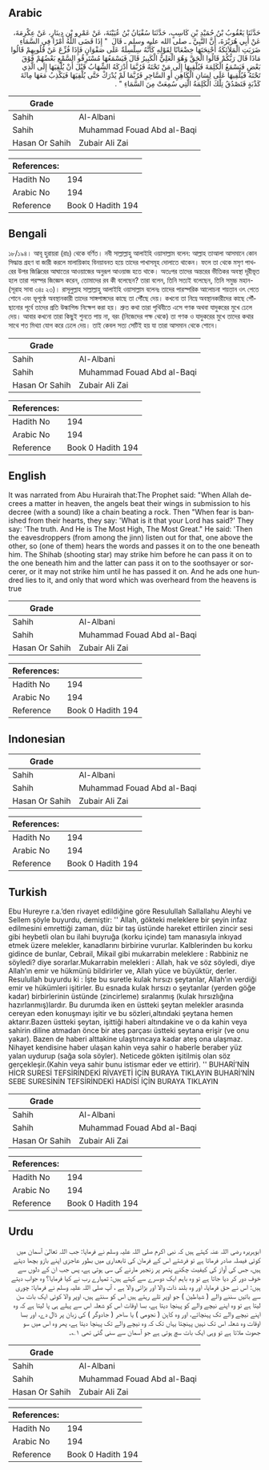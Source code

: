 ## Arabic


<div dir="rtl" lang="ar" style={{fontSize:'larger',backgroundColor:'#f8f9fa',padding:20}}>
حَدَّثَنَا يَعْقُوبُ بْنُ حُمَيْدِ بْنِ كَاسِبٍ، حَدَّثَنَا سُفْيَانُ بْنُ عُيَيْنَةَ، عَنْ عَمْرِو بْنِ دِينَارٍ، عَنْ عِكْرِمَةَ، عَنْ أَبِي هُرَيْرَةَ، أَنَّ النَّبِيَّ ـ صلى الله عليه وسلم ـ قَالَ ‏ "‏ إِذَا قَضَى اللَّهُ أَمْرًا فِي السَّمَاءِ ضَرَبَتِ الْمَلاَئِكَةُ أَجْنِحَتَهَا خِضْعَانًا لِقَوْلِهِ كَأَنَّهُ سِلْسِلَةٌ عَلَى صَفْوَانٍ فَإِذَا فُزِّعَ عَنْ قُلُوبِهِمْ قَالُوا مَاذَا قَالَ رَبُّكُمْ قَالُوا الْحَقَّ وَهُوَ الْعَلِيُّ الْكَبِيرُ قَالَ فَيَسْمَعُهَا مُسْتَرِقُو السَّمْعِ بَعْضُهُمْ فَوْقَ بَعْضٍ فَيَسْمَعُ الْكَلِمَةَ فَيُلْقِيهَا إِلَى مَنْ تَحْتَهُ فَرُبَّمَا أَدْرَكَهُ الشِّهَابُ قَبْلَ أَنْ يُلْقِيَهَا إِلَى الَّذِي تَحْتَهُ فَيُلْقِيهَا عَلَى لِسَانِ الْكَاهِنِ أَوِ السَّاحِرِ فَرُبَّمَا لَمْ يُدْرَكْ حَتَّى يُلْقِيَهَا فَيَكْذِبُ مَعَهَا مِائَةَ كَذْبَةٍ فَتَصْدُقُ تِلْكَ الْكَلِمَةُ الَّتِي سُمِعَتْ مِنَ السَّمَاءِ ‏"‏ ‏.‏
</div>
<div style={{backgroundColor:'#f8f9fa',padding:20, marginBottom: 10}}><table> <thead> <tr> <th>Grade</th> <th></th> </tr> </thead> <tbody> <tr><td>Sahih</td><td>Al-Albani</td></tr><tr><td>Sahih</td><td>Muhammad Fouad Abd al-Baqi</td></tr><tr><td>Hasan Or Sahih</td><td>Zubair Ali Zai</td></tr></tbody></table><table> <thead> <tr> <th>References:</th> <th></th> </tr> </thead> <tbody><tr><td>Hadith No</td><td>194</td></tr><tr><td>Arabic No</td><td>194</td></tr><tr><td>Reference</td><td>Book 0 Hadith 194</td></tr></tbody></table></div>

## Bengali


<div dir="ltr" lang="bn" style={{fontSize:'larger',backgroundColor:'#f8f9fa',padding:20}}>
১৮/১৯৪। আবূ হুরায়রা (রাঃ) থেকে বর্ণিত। নবী সাল্লাল্লাহু আলাইহি ওয়াসাল্লাম বলেন: আল্লাহ তাআলা আসমানে কোন সিদ্ধান্ত গ্রহণ বা জারী করলে মালায়িকাহ বিনয়াবনত হয়ে তাদের পাখাসমূহ দোলাতে থাকেন। ফলে তা থেকে মসৃণ পাথরের উপর জিঞ্জিরের আঘাতের আওয়াজের অনুরূপ আওয়াজ হতে থাকে। অতঃপর তাদের অন্তরের ভীতিকর অবস্থা দূরীভূত হলে তারা পরস্পর জিজ্ঞেস করেন, তোমাদের রব কী বলেছেন? তারা বলেন, তিনি সত্যই বলেছেন, তিনি সমুচ্চ মহান- (সূরাহ সাবা ৩৪ঃ ২৩)। রাসূলুল্লাহ সাল্লাল্লাহু আলাইহি ওয়াসাল্লাম বলেনঃ তাদের পারস্পরিক আলোচনা শয়তান ওৎ পেতে শোনে এবং ভূপৃষ্ঠে অবস্থানকারী তাদের সাঙ্গপাঙ্গদের কাছে তা পৌঁছে দেয়। কখনো তা নিম্নে অবস্থানকারীদের কাছে পৌঁছানোর পূর্বে তাদের প্রতি উল্কাপিন্ড নিক্ষেপ করা হয়। শ্রুত কথা তারা পৃথিবীতে এসে গণক অথবা যাদুকরের মুখে ঢেলে দেয়। আবার কখনো তারা কিছুই শুনতে পায় না, বরং (নিজেদের পক্ষ থেকে) তা গণক ও যাদুকরের মুখে তাদের কথার সাথে শত মিথ্যা যোগ করে ঢেলে দেয়। তাই কেবল সত্য সেটিই হয় যা তারা আসমান থেকে শোনে।
</div>
<div style={{backgroundColor:'#f8f9fa',padding:20, marginBottom: 10}}><table> <thead> <tr> <th>Grade</th> <th></th> </tr> </thead> <tbody> <tr><td>Sahih</td><td>Al-Albani</td></tr><tr><td>Sahih</td><td>Muhammad Fouad Abd al-Baqi</td></tr><tr><td>Hasan Or Sahih</td><td>Zubair Ali Zai</td></tr></tbody></table><table> <thead> <tr> <th>References:</th> <th></th> </tr> </thead> <tbody><tr><td>Hadith No</td><td>194</td></tr><tr><td>Arabic No</td><td>194</td></tr><tr><td>Reference</td><td>Book 0 Hadith 194</td></tr></tbody></table></div>

## English


<div dir="ltr" lang="en" style={{fontSize:'larger',backgroundColor:'#f8f9fa',padding:20}}>
It was narrated from Abu Hurairah that:The Prophet said: "When Allah decrees a matter in heaven, the angels beat their wings in submission to his decree (with a sound) like a chain beating a rock. Then "When fear is banished from their hearts, they say: 'What is it that your Lord has said?' They say: 'The truth. And He is The Most High, The Most Great." He said: 'Then the eavesdroppers (from among the jinn) listen out for that, one above the other, so (one of them) hears the words and passes it on to the one beneath him. The Shihab (shooting star) may strike him before he can pass it on to the one beneath him and the latter can pass it on to the soothsayer or sorcerer, or it may not strike him until he has passed it on. And he ads one hundred lies to it, and only that word which was overheard from the heavens is true
</div>
<div style={{backgroundColor:'#f8f9fa',padding:20, marginBottom: 10}}><table> <thead> <tr> <th>Grade</th> <th></th> </tr> </thead> <tbody> <tr><td>Sahih</td><td>Al-Albani</td></tr><tr><td>Sahih</td><td>Muhammad Fouad Abd al-Baqi</td></tr><tr><td>Hasan Or Sahih</td><td>Zubair Ali Zai</td></tr></tbody></table><table> <thead> <tr> <th>References:</th> <th></th> </tr> </thead> <tbody><tr><td>Hadith No</td><td>194</td></tr><tr><td>Arabic No</td><td>194</td></tr><tr><td>Reference</td><td>Book 0 Hadith 194</td></tr></tbody></table></div>

## Indonesian


<div dir="ltr" lang="id" style={{fontSize:'larger',backgroundColor:'#f8f9fa',padding:20}}>

</div>
<div style={{backgroundColor:'#f8f9fa',padding:20, marginBottom: 10}}><table> <thead> <tr> <th>Grade</th> <th></th> </tr> </thead> <tbody> <tr><td>Sahih</td><td>Al-Albani</td></tr><tr><td>Sahih</td><td>Muhammad Fouad Abd al-Baqi</td></tr><tr><td>Hasan Or Sahih</td><td>Zubair Ali Zai</td></tr></tbody></table><table> <thead> <tr> <th>References:</th> <th></th> </tr> </thead> <tbody><tr><td>Hadith No</td><td>194</td></tr><tr><td>Arabic No</td><td>194</td></tr><tr><td>Reference</td><td>Book 0 Hadith 194</td></tr></tbody></table></div>

## Turkish


<div dir="ltr" lang="tr" style={{fontSize:'larger',backgroundColor:'#f8f9fa',padding:20}}>
Ebu Hureyre r.a.’den rivayet edildiğine göre Resulullah Sallallahu Aleyhi ve Sellem şöyle buyurdu, demiştir: '' Allah, gökteki meleklere bir şeyin infaz edilmesini emrettiği zaman, düz bir taş üstünde hareket ettirilen zincir sesi gibi heybetli olan bu ilahi buyruğa (korku içinde) tam manasıyla inkıyad etmek üzere melekler, kanadlarını birbirine vururlar. Kalblerinden bu korku gidince de bunlar, Cebrail, Mikail gibi mukarrabin meleklere : Rabbiniz ne söyledi? diye sorarlar.Mukarrabin melekleri : Allah, hak ve söz söyledi, diye Allah’ın emir ve hükmünü bildirirler ve, Allah yüce ve büyüktür, derler. Resulullah buyurdu ki : İşte bu suretle kulak hırsızı şeytanlar, Allah’ın verdiği emir ve hükümleri işitirler. Bu esnada kulak hırsızı o şeytanlar (yerden göğe kadar) birbirlerinin üstünde (zincirleme) sıralanmış (kulak hırsızlığına hazırlanmış)lardır. Bu durumda iken en üstteki şeytan melekler arasında cereyan eden konuşmayı işitir ve bu sözleri,altındaki şeytana hemen aktarır.Bazen üstteki şeytan, işittiği haberi altındakine ve o da kahin veya sahirin diline atmadan önce bir ateş parçası üstteki şeytana erişir (ve onu yakar). Bazen de haberi alttakine ulaştırıncaya kadar ateş ona ulaşmaz. Nihayet kendisine haber ulaşan kahin veya sahir o haberle beraber yüz yalan uydurup (sağa sola söyler). Neticede gökten işitilmiş olan söz gerçekleşir.(Kahin veya sahir bunu istismar eder ve ettirir). '' BUHARİ’NİN HİCR SURESİ TEFSİRİNDEKİ RİVAYETİ İÇİN BURAYA TIKLAYIN BUHARİ’NİN SEBE SURESİNİN TEFSİRİNDEKİ HADİSİ İÇİN BURAYA TIKLAYIN
</div>
<div style={{backgroundColor:'#f8f9fa',padding:20, marginBottom: 10}}><table> <thead> <tr> <th>Grade</th> <th></th> </tr> </thead> <tbody> <tr><td>Sahih</td><td>Al-Albani</td></tr><tr><td>Sahih</td><td>Muhammad Fouad Abd al-Baqi</td></tr><tr><td>Hasan Or Sahih</td><td>Zubair Ali Zai</td></tr></tbody></table><table> <thead> <tr> <th>References:</th> <th></th> </tr> </thead> <tbody><tr><td>Hadith No</td><td>194</td></tr><tr><td>Arabic No</td><td>194</td></tr><tr><td>Reference</td><td>Book 0 Hadith 194</td></tr></tbody></table></div>

## Urdu


<div dir="rtl" lang="ur" style={{fontSize:'larger',backgroundColor:'#f8f9fa',padding:20}}>
ابوہریرہ رضی اللہ عنہ کہتے ہیں کہ نبی اکرم صلی اللہ علیہ وسلم نے فرمایا: جب اللہ تعالیٰ آسمان میں کوئی فیصلہ صادر فرماتا ہے تو فرشتے اس کے فرمان کی تابعداری میں بطور عاجزی اپنے بازو بچھا دیتے ہیں، جس کی آواز کی کیفیت چکنے پتھر پر زنجیر مارنے کی سی ہوتی ہے، پس جب ان کے دلوں سے خوف دور کر دیا جاتا ہے تو وہ باہم ایک دوسرے سے کہتے ہیں: تمہارے رب نے کیا فرمایا؟ وہ جواب دیتے ہیں: اس نے حق فرمایا، اور وہ بلند ذات والا اور بڑائی والا ہے ، آپ صلی اللہ علیہ وسلم نے فرمایا: چوری سے باتیں سننے والے ( شیاطین ) جو اوپر تلے رہتے ہیں اس کو سنتے ہیں، اوپر والا کوئی ایک بات سن لیتا ہے تو وہ اپنے نیچے والے کو پہنچا دیتا ہے، بسا اوقات اس کو شعلہ اس سے پہلے ہی پا لیتا ہے کہ وہ اپنے نیچے والے تک پہنچائے، اور وہ کاہن ( نجومی ) یا ساحر ( جادوگر ) کی زبان پر ڈال دے، اور بسا اوقات وہ شعلہ اس تک نہیں پہنچتا یہاں تک کہ وہ نیچے والے تک پہنچا دیتا ہے، پھر وہ اس میں سو جھوٹ ملاتا ہے تو وہی ایک بات سچ ہوتی ہے جو آسمان سے سنی گئی تھی ۱؎۔
</div>
<div style={{backgroundColor:'#f8f9fa',padding:20, marginBottom: 10}}><table> <thead> <tr> <th>Grade</th> <th></th> </tr> </thead> <tbody> <tr><td>Sahih</td><td>Al-Albani</td></tr><tr><td>Sahih</td><td>Muhammad Fouad Abd al-Baqi</td></tr><tr><td>Hasan Or Sahih</td><td>Zubair Ali Zai</td></tr></tbody></table><table> <thead> <tr> <th>References:</th> <th></th> </tr> </thead> <tbody><tr><td>Hadith No</td><td>194</td></tr><tr><td>Arabic No</td><td>194</td></tr><tr><td>Reference</td><td>Book 0 Hadith 194</td></tr></tbody></table></div>